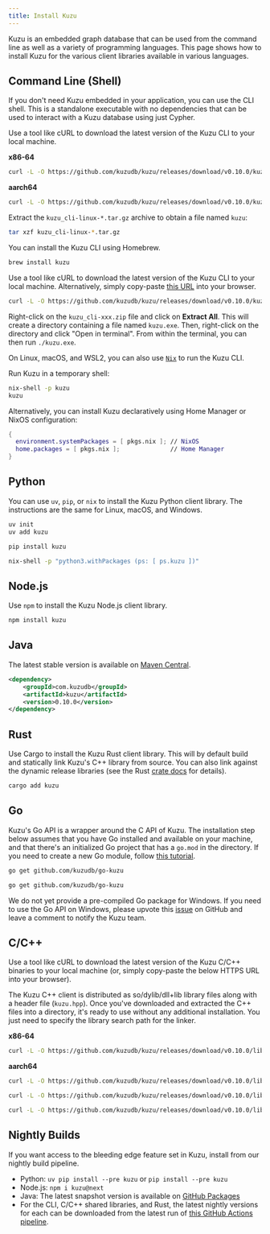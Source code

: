 ```yaml
---
title: Install Kuzu
---
```



Kuzu is an embedded graph database that can be used from the command line as well as
a variety of programming languages. This page shows how to install Kuzu for the various client
libraries available in various languages.

## Command Line (Shell)

If you don't need Kuzu embedded in your application, you can use the CLI shell. This is a standalone
executable with no dependencies that can be used to interact with a Kuzu database using just Cypher.

<Tabs>
<TabItem label="Linux">

Use a tool like cURL to download the latest version of the Kuzu CLI to your local machine.

**x86-64**

```bash
curl -L -O https://github.com/kuzudb/kuzu/releases/download/v0.10.0/kuzu_cli-linux-x86_64.tar.gz
```

**aarch64**

```bash
curl -L -O https://github.com/kuzudb/kuzu/releases/download/v0.10.0/kuzu_cli-linux-aarch64.tar.gz
```

Extract the `kuzu_cli-linux-*.tar.gz` archive to obtain a file named `kuzu`:
```bash
tar xzf kuzu_cli-linux-*.tar.gz
```

</TabItem>

<TabItem label="macOS">

You can install the Kuzu CLI using Homebrew.

```bash
brew install kuzu
```

</TabItem>

<TabItem label="Windows">

Use a tool like cURL to download the latest version of the Kuzu CLI to your local machine. Alternatively,
simply copy-paste [this URL](https://github.com/kuzudb/kuzu/releases/download/v0.10.0/kuzu_cli-windows-x86_64.zip)
into your browser.

```bash
curl -L -O https://github.com/kuzudb/kuzu/releases/download/v0.10.0/kuzu_cli-windows-x86_64.zip
```

Right-click on the `kuzu_cli-xxx.zip` file and click on **Extract All**. This will create a directory
containing a file named `kuzu.exe`. Then, right-click on the directory and click "Open in terminal".
From within the terminal, you can then run `./kuzu.exe`.

</TabItem>

<TabItem label="Nix">

On Linux, macOS, and WSL2, you can also use [`Nix`](https://nix.dev) to run the Kuzu CLI.

Run Kuzu in a temporary shell:

```bash
nix-shell -p kuzu
kuzu
``````

Alternatively, you can install Kuzu declaratively using Home Manager or NixOS configuration:

```nix
{
  environment.systemPackages = [ pkgs.nix ]; // NixOS
  home.packages = [ pkgs.nix ];              // Home Manager
}
```
</TabItem>

</Tabs>

## Python

You can use `uv`, `pip`, or `nix` to install the Kuzu Python client library.
The instructions are the same for Linux, macOS, and Windows.

<Tabs>

<TabItem label="uv">

```bash
uv init
uv add kuzu
```

</TabItem>

<TabItem label="pip">

```bash
pip install kuzu
```

</TabItem>

<TabItem label="nix">

```bash
nix-shell -p "python3.withPackages (ps: [ ps.kuzu ])"
```

</TabItem>

</Tabs>

## Node.js

Use `npm` to install the Kuzu Node.js client library.

```bash
npm install kuzu
```

## Java

The latest stable version is available on [Maven Central](https://central.sonatype.com/artifact/com.kuzudb/kuzu).

```xml
<dependency>
    <groupId>com.kuzudb</groupId>
    <artifactId>kuzu</artifactId>
    <version>0.10.0</version>
</dependency>
```

## Rust

Use Cargo to install the Kuzu Rust client library. This will by default build and statically link Kuzu's C++
library from source. You can also link against the dynamic release libraries (see the Rust
[crate docs](https://docs.rs/kuzu/latest/kuzu/) for details).

```bash
cargo add kuzu
```

## Go

Kuzu's Go API is a wrapper around the C API of Kuzu. The installation step below assumes that you have Go
installed and available on your machine, and that there's an initialized Go project that has a `go.mod`
in the directory. If you need to create a new Go module, follow [this tutorial](https://go.dev/doc/tutorial/create-module).

<Tabs>

<TabItem label="Linux">

```bash
go get github.com/kuzudb/go-kuzu
```

</TabItem>

<TabItem label="macOS">

```bash
go get github.com/kuzudb/go-kuzu
```

</TabItem>

<TabItem label="Windows">

We do not yet provide a pre-compiled Go package for Windows. If you need to use the Go API on Windows,
please upvote this [issue](https://github.com/kuzudb/go-kuzu/issues/12) on GitHub and leave a comment
to notify the Kuzu team.

</TabItem>

</Tabs>

## C/C++

Use a tool like cURL to download the latest version of the Kuzu C/C++ binaries to your local machine
(or, simply copy-paste the below HTTPS URL into your browser).

The Kuzu C++ client is distributed as so/dylib/dll+lib library files along with a header file (`kuzu.hpp`).
Once you've downloaded and extracted the C++ files into a directory, it's ready to use without
any additional installation. You just need to specify the library search path for the linker.

<Tabs>

<TabItem label="Linux">

**x86-64**

```bash
curl -L -O https://github.com/kuzudb/kuzu/releases/download/v0.10.0/libkuzu-linux-x86_64.tar.gz
```

**aarch64**

```bash
curl -L -O https://github.com/kuzudb/kuzu/releases/download/v0.10.0/libkuzu-linux-aarch64.tar.gz
```

</TabItem>

<TabItem label="macOS">

```bash
curl -L -O https://github.com/kuzudb/kuzu/releases/download/v0.10.0/libkuzu-osx-universal.tar.gz
```

</TabItem>

<TabItem label="Windows">

```bash
curl -L -O https://github.com/kuzudb/kuzu/releases/download/v0.10.0/libkuzu-windows-x86_64.zip
```

</TabItem>

</Tabs>


## Nightly Builds

If you want access to the bleeding edge feature set in Kuzu, install from our nightly build pipeline.

- Python: `uv pip install --pre kuzu` or `pip install --pre kuzu`
- Node.js: `npm i kuzu@next`
- Java: The latest snapshot version is available on [GitHub Packages](https://github.com/kuzudb/kuzu/packages/2258307)
- For the CLI, C/C++ shared libraries, and Rust, the latest nightly versions for each can be
downloaded from the latest run of [this GitHub Actions pipeline](https://github.com/kuzudb/kuzu/actions/workflows/build-and-deploy.yml).
